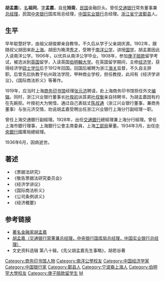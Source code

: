 '''胡孟嘉'''({{bd|1887年||1936年}}，[[名|名]]'''祖同'''，[[表字|字]]'''孟嘉'''，自[[号|号]]'''旭斋'''，[[中華民國|民国]]金融巨头。曾任[[交通银行|交通银行]]常务董事兼[[总经理|总经理]]，民国[[中央银行|中央银行]]国库局总经理，[[中国实业银行|中国实业银行]]总经理。[[浙江省|浙江省]][[宁波|宁波]][[鄞县|鄞县]]人。

==生平==
早年聪慧好学，由祖父胡俊卿亲自教导。不久后从学于父亲胡庆源。1902年，跟随叔父胡田来赴[[上海|上海]]。胡田为晚清[[秀才|秀才]]，受聘于[[南洋公学|南洋公学]]，讲授[[国学|国学]]，胡孟嘉因此入读南洋公学。1906年，以优异从南洋公学毕业。1908年，参加[[庚子赔款|庚子赔款]]留学考试，被选派到[[英国|英国]]留学，入读英国[[伯明翰大学|伯明翰大学]]。在英国留学期间，主修[[经济学|经济学]]，获得经济学[[硕士|硕士]][[学位|学位]]后于1912年回国。回国后被聘为浙江[[海关|海关]]监督，不久自主辞职。后曾先后执教于杭州政法学院，甲种商业学校，担任教授，此间有《经济学讲议》，《国际商法析义》等著作。

1919年，应当时上海[[商务印书馆|商务印书馆]]经理[[张元济|张元济]]聘请，赴上海商务印书馆担任外文[[编辑|编辑]]。同时，浙江兴业银行董事长[[叶揆初|叶揆初]]派其弟[[叶叔衡|叶叔衡]]亲自持聘书，为胡孟嘉因有约在先婉拒。叶揆初大为惋惜，通过自己表姑丈[[陈叔通|陈叔通]]（浙江兴业银行董事，兼商务董事）与张元济交情，劝说胡孟嘉受聘出任浙江兴业银行上海分行副经理一职。

曾任上海交通銀行副經理。1928年，出任[[交通銀行|交通銀行]]總經理兼上海分行經理。曾任上海市銀行理事，上海銀行公會主席委員，上海[[工部局|工部局]]華董。1934年3月，出任[[中華民國中央銀行|中央銀行]]國庫局總經理。 

1936年6月，因病逝世。

==著述==
* 《票据法研究》
* 《敬告票据法研究委员会》
* 《经济学讲议》
* 《国际商法析义》
* 《公司条例讲义》
* 《经济概要》

==参考链接==

* [http://www.15rc.com/ShowArticle1.asp?ArticleID=2802 著名金融家胡孟嘉]{{dead link|date=2018年4月 |bot=InternetArchiveBot |fix-attempted=yes }}
* [https://web.archive.org/web/20060209031351/http://skc.xmu.edu.cn/announce/zsxlyjckxt.doc 胡孟嘉（交通银行常董兼总经理，中央银行国库局总经理，中国实业银行总经理）]
* 文史资料选辑 第八十辑，《先父胡孟嘉先生事略》，胡若谷著

{{Authority control}}
{{DEFAULTSORT:H}}
[[Category:商务印书馆人物|Category:商务印书馆人物]]
[[Category:南洋公學校友|Category:南洋公學校友]]
[[Category:中国经济学家|Category:中国经济学家]]
[[Category:中国银行家|Category:中国银行家]]
[[Category:鄞县人|Category:鄞县人]]
[[Category:宁波裔上海人|Category:宁波裔上海人]]
[[Category:伯明罕大學校友|Category:伯明罕大學校友]]
[[Category:庚子赔款留学生|Category:庚子赔款留学生]]
[[Category:胡姓|M]]